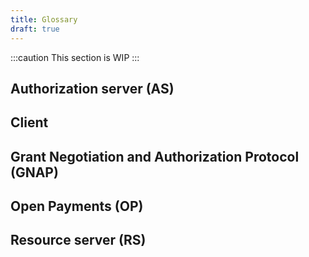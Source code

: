 ```yaml
---
title: Glossary
draft: true
---
```



:::caution
This section is WIP
:::

## Authorization server (AS)

## Client

## Grant Negotiation and Authorization Protocol (GNAP)

## Open Payments (OP)

## Resource server (RS)
